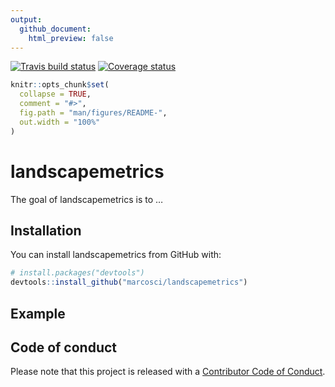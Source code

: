 ```yaml
---
output:
  github_document:
    html_preview: false
---
```


[![Travis build status](https://travis-ci.org/marcosci/landscapemetrics.svg?branch=master)](https://travis-ci.org/marcosci/landscapemetrics)
[![Coverage status](https://codecov.io/gh/marcosci/landscapemetrics/branch/master/graph/badge.svg)](https://codecov.io/github/marcosci/landscapemetrics?branch=master)

<!-- README.md is generated from README.Rmd. Please edit that file -->

```r
knitr::opts_chunk$set(
  collapse = TRUE,
  comment = "#>",
  fig.path = "man/figures/README-",
  out.width = "100%"
)
```
# landscapemetrics

The goal of landscapemetrics is to ...

## Installation

You can install landscapemetrics from GitHub with:

```r
# install.packages("devtools")
devtools::install_github("marcosci/landscapemetrics")
```

## Example


## Code of conduct
Please note that this project is released with a [Contributor Code of Conduct](CODE_OF_CONDUCT.md).
